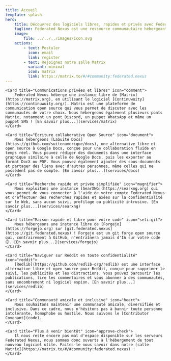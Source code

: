 ```yaml
---
title: Accueil
template: splash
hero:
    title: Découvrez des logiciels libres, rapides et privés avec Federated Nexus
    tagline: Federated Nexus est une ressource communautaire hébergeant plusieurs services FOSS (en particulier fédérés), notamment Matrix et Forgejo.
    image:
        file: ../../../images/icon.svg
    actions:
        - text: Postuler
          icon: email
          link: register
        - text: Rejoignez notre salle Matrix
          variant: minimal
          icon: matrix
          link: https://matrix.to/#/#community:federated.nexus
---
```



<CardGrid>

    <Card title="Communications privées et libres" icon="comment">
        Federated Nexus héberge une instance libre de [Matrix](https://matrix.org), en utilisant le logiciel [Continuwuity](https://continuwuity.org/). Matrix est une plateforme de communication open source qui vous permet de discuter avec les communautés de votre choix. Nous hébergeons également plusieurs ponts Matrix, notamment un pont Discord, un puppet WhatsApp et même un puppet SMS ! [En savoir plus...](services/matrix)
    </Card>

    <Card title="Écriture collaborative Open Source" icon="document">
    	Nous hébergeons [LaSuite Docs](https://github.com/suitenumerique/docs), une alternative libre et open source à Google Docs, conçue pour une collaboration fluide en temps réel. Vous pouvez rédiger des documents dans une interface graphique similaire à celle de Google Docs, puis les exporter au format DocX ou PDF. Vous pouvez également ajouter des sous-documents et partager des liens avec d'autres personnes, même celles qui ne possèdent pas de compte. [En savoir plus...](services/docs)
    </Card>

    <Card title="Recherche rapide et privée simplifiée" icon="magnifier">
        Nous exploitons une instance [SearXNG](https://searxng.org) qui vous permet de vous connecter à l'aide de votre compte Federated Nexus  et d'effectuer des recherches rapides et axées sur la confidentialité sur le Web, sans aucun suivi, profilage ou publicité intrusive. [En savoir plus...](services/searxng)
    </Card>

    <Card title="Maison rapide et libre pour votre code" icon="seti:git">
        Nous hébergeons une instance libre de [Forgejo](https://forgejo.org) sur [git.federated.nexus](https://git.federated.nexus) ! Forgejo est un git forge open source qui, contrairement à GitHub, n'entraînera jamais d'IA sur votre code 🙃. [En savoir plus...](services/forgejo)
    </Card>

    <Card title="Naviguer sur Reddit en toute confidentialité" icon="reddit">
    	[Redlib](https://github.com/redlib-org/redlib) est une interface alternative libre et open source pour Reddit, conçue pour supprimer le suivi, les publicités et les distractions. Vous pouvez parcourir les publications, lire les commentaires et vous abonner à des communautés, sans encombrement ni logiciel espion. [En savoir plus...](services/redlib)
    </Card>

    <Card title="Communauté amicale et inclusive" icon="heart">
        Nous souhaitons maintenir une communauté amicale, diversifiée et inclusive. Dans ce cadre, nous n'hésitons pas à bannir toute personne intolérante, homophobe ou hostile. Nous suivons le [Contributor Covenant](code).
    </Card>

    <Card title="Plus à venir bientôt" icon="approve-check">
        Il nous reste encore pas mal d'espace disponible sur les serveurs Federated Nexus, nous sommes donc ouverts à l'hébergement de tout nouveau logiciel utile. Faites-le nous savoir dans notre [salle Matrix](https://matrix.to/#/#community:federated.nexus) !
    </Card>

</CardGrid>
